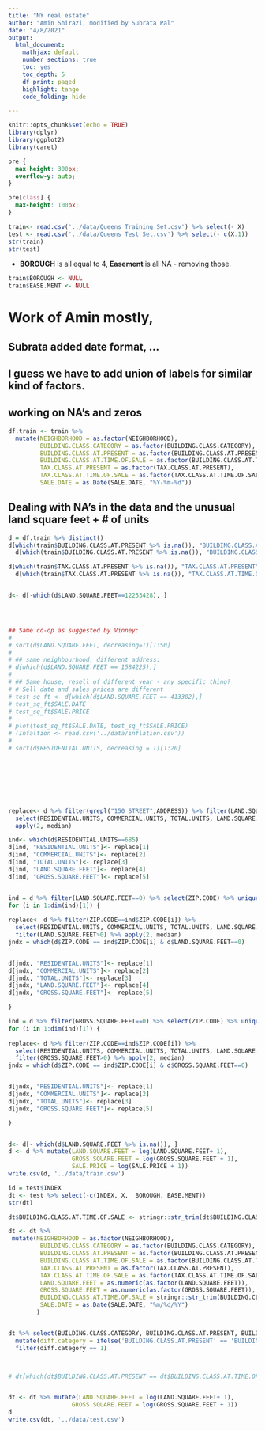```yaml
---
title: "NY real estate"
author: "Amin Shirazi, modified by Subrata Pal"
date: "4/8/2021"
output: 
  html_document:
    mathjax: default
    number_sections: true
    toc: yes
    toc_depth: 5
    df_print: paged
    highlight: tango
    code_folding: hide

---
```


```r
knitr::opts_chunk$set(echo = TRUE)
library(dplyr)
library(ggplot2)
library(caret)
```

```css
pre {
  max-height: 300px;
  overflow-y: auto;
}

pre[class] {
  max-height: 100px;
}
```

```r
train<- read.csv('../data/Queens Training Set.csv') %>% select(- X)
test <- read.csv('../data/Queens Test Set.csv') %>% select(- c(X.1))
str(train)
str(test)
```

- **BOROUGH** is all equal to 4, **Easement** is all NA - removing those. 

```r
train$BOROUGH <- NULL
train$EASE.MENT <- NULL
```


# Work of Amin mostly, 

## Subrata added date format, ...
## I guess we have to add union of labels for similar kind of factors.

## working on NA's and zeros
```r
df.train <- train %>% 
  mutate(NEIGHBORHOOD = as.factor(NEIGHBORHOOD), 
         BUILDING.CLASS.CATEGORY = as.factor(BUILDING.CLASS.CATEGORY),
         BUILDING.CLASS.AT.PRESENT = as.factor(BUILDING.CLASS.AT.PRESENT),
         BUILDING.CLASS.AT.TIME.OF.SALE = as.factor(BUILDING.CLASS.AT.TIME.OF.SALE), 
         TAX.CLASS.AT.PRESENT = as.factor(TAX.CLASS.AT.PRESENT), 
         TAX.CLASS.AT.TIME.OF.SALE = as.factor(TAX.CLASS.AT.TIME.OF.SALE),
         SALE.DATE = as.Date(SALE.DATE, "%Y-%m-%d"))
```


## Dealing with NA's in the data and the unusual land square feet + # of units
```r
d = df.train %>% distinct()
d[which(train$BUILDING.CLASS.AT.PRESENT %>% is.na()), "BUILDING.CLASS.AT.PRESENT"] <- 
  d[which(train$BUILDING.CLASS.AT.PRESENT %>% is.na()), "BUILDING.CLASS.AT.TIME.OF.SALE"]

d[which(train$TAX.CLASS.AT.PRESENT %>% is.na()), "TAX.CLASS.AT.PRESENT"] <- 
  d[which(train$TAX.CLASS.AT.PRESENT %>% is.na()), "TAX.CLASS.AT.TIME.OF.SALE"]


d<- d[-which(d$LAND.SQUARE.FEET==12253428), ]




## Same co-op as suggested by Vinney:
# 
# sort(d$LAND.SQUARE.FEET, decreasing=T)[1:50]
# 
# ## same neighbourhood, different address:
# d[which(d$LAND.SQUARE.FEET == 1584225),]
# 
# ## Same house, resell of different year - any specific thing?
# # Sell date and sales prices are different
# test_sq_ft <- d[which(d$LAND.SQUARE.FEET == 413302),]
# test_sq_ft$SALE.DATE
# test_sq_ft$SALE.PRICE
# 
# plot(test_sq_ft$SALE.DATE, test_sq_ft$SALE.PRICE)
# (Infaltion <- read.csv('../data/inflation.csv'))
# 
# sort(d$RESIDENTIAL.UNITS, decreasing = T)[1:20]








replace<- d %>% filter(grepl("150 STREET",ADDRESS)) %>% filter(LAND.SQUARE.FEET>0 & LAND.SQUARE.FEET<1584225) %>% 
  select(RESIDENTIAL.UNITS, COMMERCIAL.UNITS, TOTAL.UNITS, LAND.SQUARE.FEET, GROSS.SQUARE.FEET, SALE.PRICE) %>% 
  apply(2, median)

ind<- which(d$RESIDENTIAL.UNITS==685)
d[ind, "RESIDENTIAL.UNITS"]<- replace[1]
d[ind, "COMMERCIAL.UNITS"]<- replace[2]
d[ind, "TOTAL.UNITS"]<- replace[3]
d[ind, "LAND.SQUARE.FEET"]<- replace[4]
d[ind, "GROSS.SQUARE.FEET"]<- replace[5]


ind = d %>% filter(LAND.SQUARE.FEET==0) %>% select(ZIP.CODE) %>% unique()
for (i in 1:dim(ind)[1]) {
  
replace<- d %>% filter(ZIP.CODE==ind$ZIP.CODE[i]) %>% 
  select(RESIDENTIAL.UNITS, COMMERCIAL.UNITS, TOTAL.UNITS, LAND.SQUARE.FEET, GROSS.SQUARE.FEET, SALE.PRICE) %>% 
  filter(LAND.SQUARE.FEET>0) %>% apply(2, median)
jndx = which(d$ZIP.CODE == ind$ZIP.CODE[i] & d$LAND.SQUARE.FEET==0)


d[jndx, "RESIDENTIAL.UNITS"]<- replace[1]
d[jndx, "COMMERCIAL.UNITS"]<- replace[2]
d[jndx, "TOTAL.UNITS"]<- replace[3]
d[jndx, "LAND.SQUARE.FEET"]<- replace[4]
d[jndx, "GROSS.SQUARE.FEET"]<- replace[5]

}

ind = d %>% filter(GROSS.SQUARE.FEET==0) %>% select(ZIP.CODE) %>% unique()
for (i in 1:dim(ind)[1]) {
  
replace<- d %>% filter(ZIP.CODE==ind$ZIP.CODE[i]) %>% 
  select(RESIDENTIAL.UNITS, COMMERCIAL.UNITS, TOTAL.UNITS, LAND.SQUARE.FEET, GROSS.SQUARE.FEET, SALE.PRICE) %>% 
  filter(GROSS.SQUARE.FEET>0) %>% apply(2, median)
jndx = which(d$ZIP.CODE == ind$ZIP.CODE[i] & d$GROSS.SQUARE.FEET==0)


d[jndx, "RESIDENTIAL.UNITS"]<- replace[1]
d[jndx, "COMMERCIAL.UNITS"]<- replace[2]
d[jndx, "TOTAL.UNITS"]<- replace[3]
d[jndx, "GROSS.SQUARE.FEET"]<- replace[5]

}


d<- d[- which(d$LAND.SQUARE.FEET %>% is.na()), ]
d <- d %>% mutate(LAND.SQUARE.FEET = log(LAND.SQUARE.FEET+ 1), 
                  GROSS.SQUARE.FEET = log(GROSS.SQUARE.FEET + 1), 
                  SALE.PRICE = log(SALE.PRICE + 1))
write.csv(d, '../data/train.csv')
```



```r
id = test$INDEX
dt <- test %>% select(-c(INDEX, X,  BOROUGH, EASE.MENT))
str(dt)

dt$BUILDING.CLASS.AT.TIME.OF.SALE <- stringr::str_trim(dt$BUILDING.CLASS.AT.TIME.OF.SALE)

dt <- dt %>% 
 mutate(NEIGHBORHOOD = as.factor(NEIGHBORHOOD), 
         BUILDING.CLASS.CATEGORY = as.factor(BUILDING.CLASS.CATEGORY),
         BUILDING.CLASS.AT.PRESENT = as.factor(BUILDING.CLASS.AT.PRESENT),
         BUILDING.CLASS.AT.TIME.OF.SALE = as.factor(BUILDING.CLASS.AT.TIME.OF.SALE), 
         TAX.CLASS.AT.PRESENT = as.factor(TAX.CLASS.AT.PRESENT), 
         TAX.CLASS.AT.TIME.OF.SALE = as.factor(TAX.CLASS.AT.TIME.OF.SALE), 
         LAND.SQUARE.FEET = as.numeric(as.factor(LAND.SQUARE.FEET)), 
         GROSS.SQUARE.FEET = as.numeric(as.factor(GROSS.SQUARE.FEET)),
         BUILDING.CLASS.AT.TIME.OF.SALE = stringr::str_trim(BUILDING.CLASS.AT.TIME.OF.SALE), 
         SALE.DATE = as.Date(SALE.DATE, "%m/%d/%Y")
        ) 


dt %>% select(BUILDING.CLASS.CATEGORY, BUILDING.CLASS.AT.PRESENT, BUILDING.CLASS.AT.TIME.OF.SALE,) %>% 
  mutate(diff.category = ifelse('BUILDING.CLASS.AT.PRESENT' == 'BUILDING.CLASS.AT.TIME.OF.SALE', 0, 1)) %>% 
  filter(diff.category == 1)



# dt[which(dt$BUILDING.CLASS.AT.PRESENT == dt$BUILDING.CLASS.AT.TIME.OF.SALE), ]


dt <- dt %>% mutate(LAND.SQUARE.FEET = log(LAND.SQUARE.FEET+ 1), 
                  GROSS.SQUARE.FEET = log(GROSS.SQUARE.FEET + 1))
d
write.csv(dt, '../data/test.csv')
```






